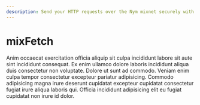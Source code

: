 ```yaml
---
description: Send your HTTP requests over the Nym mixnet securely with a drop-in replacement for fetch
---
```


# mixFetch

Anim occaecat exercitation officia aliquip sit culpa incididunt labore sit aute sint incididunt consequat. Ex enim ullamco dolore laboris incididunt aliqua duis consectetur non voluptate. Dolore ut sunt ad commodo. Veniam enim culpa tempor consectetur excepteur pariatur adipisicing. Commodo adipisicing magna irure deserunt cupidatat excepteur cupidatat consectetur fugiat irure aliqua laboris qui. Officia incididunt adipisicing elit eu fugiat cupidatat non irure id dolor.

